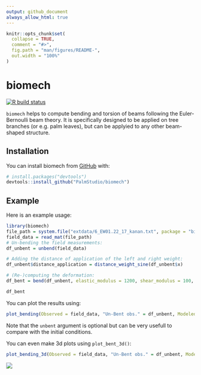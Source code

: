 ```yaml
---
output: github_document
always_allow_html: true
---
```


<!-- README.md is generated from README.Rmd. Please edit that file -->

```r
knitr::opts_chunk$set(
  collapse = TRUE,
  comment = "#>",
  fig.path = "man/figures/README-",
  out.width = "100%"
)
```

# biomech

<!-- badges: start -->
[![R build status](https://github.com/PalmStudio/biomech/workflows/R-CMD-check/badge.svg)](https://github.com/PalmStudio/biomech/actions)
<!-- badges: end -->

`biomech` helps to compute bending and torsion of beams following the Euler-Bernoulli beam theory. It is specifically designed to be applied on
tree branches (or e.g. palm leaves), but can be applyied to any other beam-shaped structure.

## Installation

You can install biomech from [GitHub](https://github.com/) with:

``` r
# install.packages("devtools")
devtools::install_github("PalmStudio/biomech")
```

## Example

Here is an example usage:

```r
library(biomech)
file_path = system.file("extdata/6_EW01.22_17_kanan.txt", package = "biomech")
field_data = read_mat(file_path)
# Un-bending the field measurements:
df_unbent = unbend(field_data)

# Adding the distance of application of the left and right weight:
df_unbent$distance_application = distance_weight_sine(df_unbent$x)

# (Re-)computing the deformation:
df_bent = bend(df_unbent, elastic_modulus = 1200, shear_modulus = 100, step = 0.02, points = 100, iterations = 15, verbose = TRUE)

df_bent
```

You can plot the results using:

```r
plot_bending(Observed = field_data, "Un-Bent obs." = df_unbent, Modeled = df_bent)
```

Note that the `unbent` argument is optional but can be very usefull to compare with the initial conditions.

You can even make 3d plots using `plot_bent_3d()`:

```r
plot_bending_3d(Observed = field_data, "Un-Bent obs." = df_unbent, Modeled = df_bent)
```

![](https://raw.githubusercontent.com/PalmStudio/biomech/master/www/bent.png)

